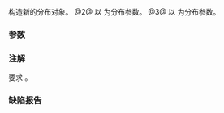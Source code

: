 {{cpp/numeric/random/exponential_distribution/title|exponential_distribution}}
{{cpp/numeric/random/exponential_distribution/navbar}}
{{dcl begin}}
{{dcl|num=1|since=c++11|1=
exponential_distribution() : exponential_distribution(1.0) {}
}}
{{dcl|num=2|since=c++11|1=
explicit exponential_distribution( RealType lambda );
}}
{{dcl|num=3|since=c++11|1=
explicit exponential_distribution( const param_type&amp; params );
}}
{{dcl end}}

构造新的分布对象。
@2@ 以 {{c|lambda}} 为分布参数。
@3@ 以 {{c|params}} 为分布参数。

===参数===
{{par begin}}
{{par|lambda|''λ'' 分布参数（频率参数）}}
{{par|params|分布参数集}}
{{par end}}

===注解===
要求 {{math|0 &lt; lambda}}。

===缺陷报告===
{{dr list begin}}
{{dr list item|paper=P0935R0|std=C++11|before=默认构造函数曾为 explicit|after=使之为隐式}}
{{dr list end}}

{{langlinks|de|en|es|fr|it|ja|pt|ru}}